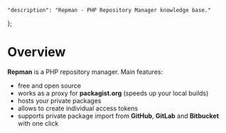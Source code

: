     "description": "Repman - PHP Repository Manager knowledge base."
};

# Overview

**Repman** is a PHP repository manager. Main features:

* free and open source
* works as a proxy for **packagist.org** (speeds up your local builds)
* hosts your private packages
* allows to create individual access tokens
* supports private package import from **GitHub**, **GitLab** and **Bitbucket** with one click
